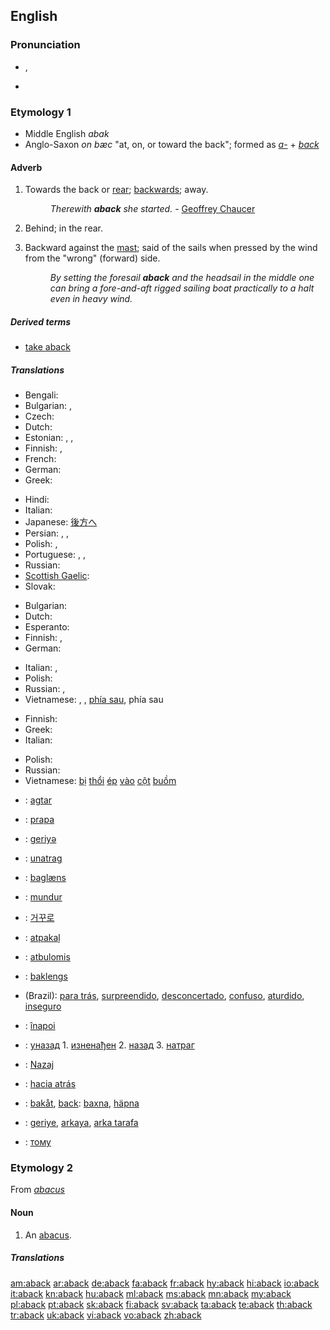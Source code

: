 ==English==

===Pronunciation===
* {{a|RP}} {{IPA|/əˈbæk/}}, {{SAMPA|/@"b{k/}}
* {{rhymes|æk}}

===Etymology 1===
* Middle English ''abak''
* Anglo-Saxon ''on bæc'' "at, on, or toward the back"; formed as ''[[a-]]'' + ''[[back]]''

====Adverb====
{{en-adv|-}}

# {{rare}} Towards the back or [[rear]]; [[backwards]]; away.
#: ''Therewith '''aback''' she started.'' - [[w:Geoffrey Chaucer|Geoffrey Chaucer]]
# Behind; in the rear.
# {{nautical}} Backward against the [[mast]]; said of the sails when pressed by the wind from the "wrong" (forward) side.
#: ''By setting the foresail '''aback''' and the headsail in the middle one can bring a fore-and-aft rigged sailing boat practically to a halt even in heavy wind.''

=====Derived terms=====
* [[take aback]]

=====Translations=====
{{trans-top|backwards}}
* Bengali: {{t|bn|পেছন দিকে|sc=Beng|xs=Bengali}}
* Bulgarian: {{t+|bg|назад}}, {{t+|bg|заднишком}}
* Czech: {{t+|cs|zpět}}
* Dutch: {{t+|nl|achterwaarts}}
* Estonian: {{t|et|tagasi}}, {{t|et|tagaspidi}}, {{t|et|tagurpidi}}
* Finnish: {{t+|fi|takaisin}}, {{t-|fi|taaksepäin}}
* French: {{t|fr|en arrière}}
* German: {{t+|de|rückwärts}}
* Greek: {{t|el|προς τα πίσω|tr=pros ta píso}}
{{trans-mid}}
* Hindi: {{t|hi|पीछ॓ की ओर|xs=Hindi}}
* Italian: {{t-|it|all'indietro}}
* Japanese: [[後方]]へ
* Persian: {{t|fa|جاخوردن|xs=Persian}}, {{t|fa|یکه خوردن|xs=Persian}}, {{t|fa|غافلگیرشدن|xs=Persian}}
* Polish: {{t|pl|wstecz}}, {{t|pl|do tyłu}}
* Portuguese: {{t|pt|atraz}}, {{t|pt|por detraz ás avessas}}, {{t|pt|pelo contrario}}
* Russian: {{t+|ru|назад}}
* [[Scottish Gaelic]]: {{t-|gd|air ais|xs=Scottish Gaelic}}
* Slovak: {{t-|sk|naspäť}}
{{trans-bottom}}

{{trans-top|in the rear}}
* Bulgarian: {{t|bg|отзад}}
* Dutch: {{t+|nl|achteraan}}
* Esperanto: {{t|eo|malantaŭen|xs=Esperanto}}
* Finnish: {{t+|fi|takana}}, {{t-|fi|perässä}}
* German: {{t+|de|hinten}}
{{trans-mid}}
* Italian: {{t+|it|dietro}}, {{t+|it|di}} {{t+|it|dietro}}
* Polish: {{t|pl|z tyłu}}
* Russian: {{t|ru|сзади}}, {{t+|ru|позади}}
* Vietnamese: {{t|vi|đằng sau|xs=Vietnamese}}, {{t|vi|lùi lại|xs=Vietnamese}}, {{t|vi|trở lại|xs=Vietnamese}} [[phía sau]], {{t+|vi|về|xs=Vietnamese}} phía sau
{{trans-bottom}}

{{trans-top|said of sails pressed backward}}
* Finnish: {{t+|fi|pakki|alt=pakilla}}
* Greek: {{t|el|προς τα πίσω|tr=pros ta píso}}
* Italian: {{t+|it|a}} {{t+|it|collo}}
{{trans-mid}}
* Polish: {{t|pl|bieg wsteczny}}
* Russian: {{t|ru|протв ветра|tr=prótiv v'étra}}
* Vietnamese: [[bị]] [[thổi]] [[ép]] [[vào]] [[cột]] [[buồm]]
{{trans-bottom}}

{{checktrans-top}}
* {{ttbc|af}}: [[agtar]]
* {{ttbc|sq}}: [[prapa]]
* {{ttbc|az}}: [[geriyә]]
* {{ttbc|hr}}: [[unatrag]]
* {{ttbc|da}}: [[baglæns]]
* {{ttbc|id}}: [[mundur]]
* {{ttbc|ko}}: [[거꾸로]]
* {{ttbc|lv}}: [[atpakaļ]]
* {{ttbc|lt}}: [[atbulomis]]
* {{ttbc|no}}: [[baklengs]]
{{trans-mid}}
* {{ttbc|pt}} (Brazil): [[para trás]], [[surpreendido]], [[desconcertado]], [[confuso]], [[aturdido]], [[inseguro]]
* {{ttbc|ro}}: [[înapoi]]
* {{ttbc|sr}}: [[уназад]]   1. [[изненађен]]  2. [[назад]]   3. [[натраг]]
* {{ttbc|sl}}: [[Nazaj]]
* {{ttbc|es}}: [[hacia atrás]]
* {{ttbc|sv}}: [[bakåt]], [[back]]: [[baxna]], [[häpna]]
* {{ttbc|tr}}: [[geriye]], [[arkaya]], [[arka tarafa]]
* {{ttbc|uk}}: [[тому]]
{{trans-bottom}}

===Etymology 2===
From ''[[abacus]]''

====Noun====
{{en-noun}}

# {{obsolete}} An [[abacus]].

=====Translations=====
{{trans-see|abacus}}

[[am:aback]]
[[ar:aback]]
[[de:aback]]
[[fa:aback]]
[[fr:aback]]
[[hy:aback]]
[[hi:aback]]
[[io:aback]]
[[it:aback]]
[[kn:aback]]
[[hu:aback]]
[[ml:aback]]
[[ms:aback]]
[[mn:aback]]
[[my:aback]]
[[pl:aback]]
[[pt:aback]]
[[sk:aback]]
[[fi:aback]]
[[sv:aback]]
[[ta:aback]]
[[te:aback]]
[[th:aback]]
[[tr:aback]]
[[uk:aback]]
[[vi:aback]]
[[vo:aback]]
[[zh:aback]]